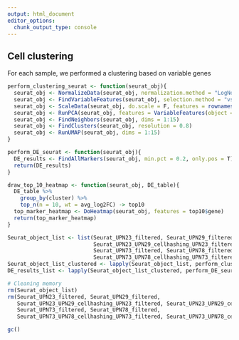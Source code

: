 ```yaml
---
output: html_document
editor_options: 
  chunk_output_type: console
---
```


## Cell clustering

For each sample, we performed a clustering based on variable genes

```r
perform_clustering_seurat <- function(seurat_obj){
  seurat_obj <- NormalizeData(seurat_obj, normalization.method = "LogNormalize", scale.factor = 10000)
  seurat_obj <- FindVariableFeatures(seurat_obj, selection.method = "vst", nfeatures = 2000)
  seurat_obj <- ScaleData(seurat_obj, do.scale = F, features = rownames(seurat_obj))
  seurat_obj <- RunPCA(seurat_obj, features = VariableFeatures(object = seurat_obj))
  seurat_obj <- FindNeighbors(seurat_obj, dims = 1:15)
  seurat_obj <- FindClusters(seurat_obj, resolution = 0.8)
  seurat_obj <- RunUMAP(seurat_obj, dims = 1:15)
}

perform_DE_seurat <- function(seurat_obj){
  DE_results <- FindAllMarkers(seurat_obj, min.pct = 0.2, only.pos = T)
  return(DE_results)
}

draw_top_10_heatmap <- function(seurat_obj, DE_table){
  DE_table %>%
    group_by(cluster) %>%
    top_n(n = 10, wt = avg_log2FC) -> top10
  top_marker_heatmap <- DoHeatmap(seurat_obj, features = top10$gene)
  return(top_marker_heatmap)
}
```

```r
Seurat_object_list <- list(Seurat_UPN23_filtered, Seurat_UPN29_filtered, 
                           Seurat_UPN23_UPN29_cellhashing_UPN23_filtered, Seurat_UPN23_UPN29_cellhashing_UPN29_filtered,
                           Seurat_UPN73_filtered, Seurat_UPN78_filtered,
                           Seurat_UPN73_UPN78_cellhashing_UPN73_filtered, Seurat_UPN73_UPN78_cellhashing_UPN78_filtered)
Seurat_object_list_clustered <- lapply(Seurat_object_list, perform_clustering_seurat)
DE_results_list <- lapply(Seurat_object_list_clustered, perform_DE_seurat)
```

```r
# Cleaning memory
rm(Seurat_object_list)
rm(Seurat_UPN23_filtered, Seurat_UPN29_filtered, 
   Seurat_UPN23_UPN29_cellhashing_UPN23_filtered, Seurat_UPN23_UPN29_cellhashing_UPN29_filtered,
   Seurat_UPN73_filtered, Seurat_UPN78_filtered,
   Seurat_UPN73_UPN78_cellhashing_UPN73_filtered, Seurat_UPN73_UPN78_cellhashing_UPN78_filtered)

gc()
```